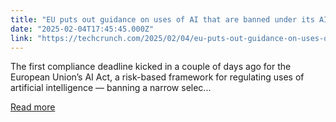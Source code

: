 ```yaml
---
title: "EU puts out guidance on uses of AI that are banned under its AI Act"
date: "2025-02-04T17:45:45.000Z"
link: "https://techcrunch.com/2025/02/04/eu-puts-out-guidance-on-uses-of-ai-that-are-banned-under-its-ai-act/"
---
```


The first compliance deadline kicked in a couple of days ago for the European Union&#8217;s AI Act, a risk-based framework for regulating uses of artificial intelligence &#8212; banning a narrow selec...

[Read more](https://techcrunch.com/2025/02/04/eu-puts-out-guidance-on-uses-of-ai-that-are-banned-under-its-ai-act/)
